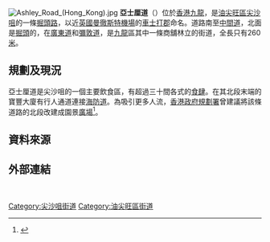 {{coord|22|18|38.577|N|114|10|15.7938|E|display=title}}
{{Infobox Hong Kong Road
|   中文街道名稱    = 亞士厘道
|   英文街道名稱    = Ashley Road
|   圖片    =  HK TST Ashley Road Garden Restaurant 3.JPG
|   圖片寬度 = 290px
|   圖片說明    = 亞士厘道
|   隸屬幹線     =  
|   路段總長度    = 0.26
|   車速限制    =  
|   行車線數量    =  雙線雙程
|   所在地區    = [[油尖旺區|油尖旺區]]
|   起點    = [[尖沙咀|尖沙咀]][[中間道|中間道]]
|   終點    = 此路是[[掘頭路|掘頭路]]
|   道路命名日期    = 不詳
|   命名文件    = 
|   道路動工日期    = 
|   道路興建計劃    = 
|   道路舊名資料    = 
|   通車日期    = 
|   收費 =
}}
[[File:Ashley_Road_(Hong_Kong).jpg|thumb]]
'''亞士厘道'''（{{lang-en|Ashley Road}}）位於[[香港|香港]][[九龍|九龍]]，是[[油尖旺區|油尖旺區]][[尖沙咀|尖沙咀]]的一條[[掘頭路|掘頭路]]，以近[[英國|英國]][[曼徹斯特|曼徹斯特]][[機場|機場]]的[[車士打郡|車士打郡]]{{link-en|亞士厘地區|Ashley, Cheshire}}命名。道路南至[[中間道|中間道]]，北面是[[掘頭|掘頭]]的，在[[廣東道|廣東道]]和[[彌敦道|彌敦道]]，是[[九龍|九龍]]區其中一條商舖林立的街道，全長只有260[[米_(單位)|米]]。

==規劃及現況==
亞士厘道是尖沙咀的一個主要飲食區，有超過三十間各式的[[食肆|食肆]]。在其北段末端的寶豐大廈有行人通道連接[[海防道|海防道]]。為吸引更多人流，[[香港政府|香港政府]][[規劃署|規劃署]]曾建議將該條道路的北段改建成園景[[廣場|廣場]]<ref>{{cite web|url=http://www.pland.gov.hk/pland_en/p_study/comp_s/TST_web/exe_summmary/chi/4_4.html|title=亞士厘道北端的園景廣場|last=|first=|coauthors=|date=2007|publisher=尖沙咀地區改善計劃行政摘要|accessdate=2011-10-26|archive-date=2019-12-16|archive-url=https://web.archive.org/web/20191216135430/https://www.pland.gov.hk/pland_en/p_study/comp_s/TST_web/exe_summmary/chi/4_4.html|dead-url=no}}</ref>。

==資料來源==
{{Reflist}}

==外部連結==
{{commonscat-inline|Ashley Road, Hong Kong}}

<br>
{{HK-road-stub}}

[[Category:尖沙咀街道|Category:尖沙咀街道]]
[[Category:油尖旺區街道|Category:油尖旺區街道]]